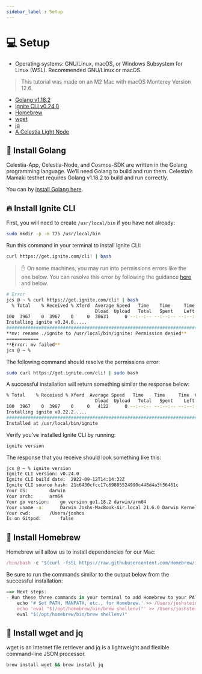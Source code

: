 ```yaml
---
sidebar_label : Setup
---
```


# 💻 Setup

- Operating systems: GNU/Linux, macOS, or Windows Subsystem for Linux (WSL).
Recommended GNU/Linux or macOS.

> This tutorial was made on an M2 Mac with macOS Monterey Version 12.6.

- [Golang v1.18.2](https://go.dev/)
- [Ignite CLI v0.24.0](https://github.com/ignite/cli/releases/tag/v0.24.0)
- [Homebrew](https://brew.sh/)
- [wget](https://www.gnu.org/software/wget/)
- [jq](https://stedolan.github.io/jq/)
- [A Celestia Light Node](https://docs.celestia.org/nodes/light-node/)

## 🏃 Install Golang

Celestia-App, Celestia-Node, and Cosmos-SDK are written in the Golang
programming language. We’ll need Golang to build and run them. Celestia’s
Mamaki testnet requires Golang v1.18.2 to build and run correctly.

You can by [install Golang here](./environment.mdx#install-golang).

## 🔥 Install Ignite CLI

First, you will need to create `/usr/local/bin` if you have not already:

```bash
sudo mkdir -p -m 775 /usr/local/bin
```

Run this command in your terminal to install Ignite CLI:

```bash
curl https://get.ignite.com/cli! | bash
```

> ✋ On some machines, you may run into permissions errors like the one below.
You can resolve this error by following the guidance
[here](https://docs.ignite.com/guide/install#write-permission) and below.

```bash
# Error
jcs @ ~ % curl https://get.ignite.com/cli! | bash
  % Total    % Received % Xferd  Average Speed   Time    Time     Time  Current
                                 Dload  Upload   Total   Spent    Left  Speed
100  3967    0  3967    0     0  38631      0 --:--:-- --:--:-- --:--:-- 41322
Installing ignite v0.24.0.....
######################################################################## 100.0%
**mv: rename ./ignite to /usr/local/bin/ignite: Permission denied**
============
**Error: mv failed**
jcs @ ~ %
```

The following command should resolve the permissions error:

```bash
sudo curl https://get.ignite.com/cli! | sudo bash
```

A successful installation will return something similar the response below:

```bash
% Total    % Received % Xferd  Average Speed   Time    Time     Time  Current
                                 Dload  Upload   Total   Spent    Left  Speed
100  3967    0  3967    0     0   4122      0 --:--:-- --:--:-- --:--:--  4136
Installing ignite v0.22.2.....
######################################################################## 100.0%
Installed at /usr/local/bin/ignite
```

Verify you’ve installed Ignite CLI by running:

```bash
ignite version
```

The response that you receive should look something like this:

<!-- markdownlint-disable MD010 -->
<!-- markdownlint-disable MD013 -->
```bash
jcs @ ~ % ignite version
Ignite CLI version:	v0.24.0
Ignite CLI build date:	2022-09-12T14:14:32Z
Ignite CLI source hash:	21c6430cfcc17c69885524990c448d4a3f56461c
Your OS:		darwin
Your arch:		arm64
Your go version:	go version go1.18.2 darwin/arm64
Your uname -a:		Darwin Joshs-MacBook-Air.local 21.6.0 Darwin Kernel Version 21.6.0: Sat Jun 18 17:07:28 PDT 2022; root:xnu-8020.140.41~1/RELEASE_ARM64_T8110 arm64
Your cwd:		/Users/joshcs
Is on Gitpod:		false
```
<!-- markdownlint-enable MD013 -->
<!-- markdownlint-enable MD010 -->

## 🍺 Install Homebrew

Homebrew will allow us to install dependencies for our Mac:

```jsx
/bin/bash -c "$(curl -fsSL https://raw.githubusercontent.com/Homebrew/install/HEAD/install.sh)"
```

Be sure to run the commands similar to the output below from the successful installation:

```jsx
==> Next steps:
- Run these three commands in your terminal to add Homebrew to your PATH:
    echo '# Set PATH, MANPATH, etc., for Homebrew.' >> /Users/joshstein/.zprofile
    echo 'eval "$(/opt/homebrew/bin/brew shellenv)"' >> /Users/joshstein/.zprofile
    eval "$(/opt/homebrew/bin/brew shellenv)"
```

## 🏃 Install wget and jq

wget is an Internet file retriever and jq is a lightweight and flexible
command-line JSON processor.

```bash
brew install wget && brew install jq
```

